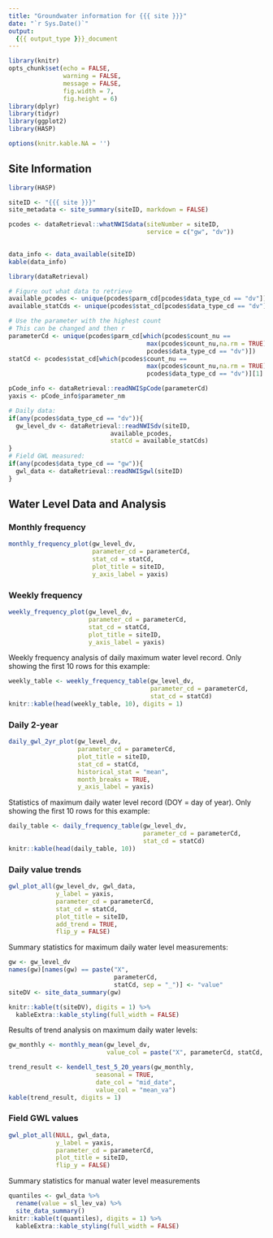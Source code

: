 ```yaml
---
title: "Groundwater information for {{{ site }}}"
date: "`r Sys.Date()`"
output: 
  {{{ output_type }}}_document
---
```



```r
library(knitr)
opts_chunk$set(echo = FALSE,
               warning = FALSE,
               message = FALSE,
               fig.width = 7,
               fig.height = 6)
library(dplyr)
library(tidyr)
library(ggplot2)
library(HASP)

options(knitr.kable.NA = '')
```


## Site Information

```r
library(HASP)

siteID <- "{{{ site }}}"
site_metadata <- site_summary(siteID, markdown = FALSE)

pcodes <- dataRetrieval::whatNWISdata(siteNumber = siteID,
                                      service = c("gw", "dv")) 
  
```



```r
data_info <- data_available(siteID)
kable(data_info)
```


```r
library(dataRetrieval)

# Figure out what data to retrieve
available_pcodes <- unique(pcodes$parm_cd[pcodes$data_type_cd == "dv"])
available_statCds <- unique(pcodes$stat_cd[pcodes$data_type_cd == "dv"])

# Use the parameter with the highest count
# This can be changed and then r
parameterCd <- unique(pcodes$parm_cd[which(pcodes$count_nu ==
                                      max(pcodes$count_nu,na.rm = TRUE) & 
                                      pcodes$data_type_cd == "dv")])
statCd <- pcodes$stat_cd[which(pcodes$count_nu ==
                                      max(pcodes$count_nu,na.rm = TRUE) & 
                                      pcodes$data_type_cd == "dv")][1]

pCode_info <- dataRetrieval::readNWISpCode(parameterCd)
yaxis <- pCode_info$parameter_nm

# Daily data:
if(any(pcodes$data_type_cd == "dv")){
  gw_level_dv <- dataRetrieval::readNWISdv(siteID,
                            available_pcodes,
                            statCd = available_statCds)
}
# Field GWL measured:
if(any(pcodes$data_type_cd == "gw")){
  gwl_data <- dataRetrieval::readNWISgwl(siteID)
}
```

## Water Level Data and Analysis

### Monthly frequency

```r
monthly_frequency_plot(gw_level_dv,
                       parameter_cd = parameterCd,
                       stat_cd = statCd, 
                       plot_title = siteID, 
                       y_axis_label = yaxis)

```

### Weekly frequency

```r

weekly_frequency_plot(gw_level_dv, 
                      parameter_cd = parameterCd, 
                      stat_cd = statCd,
                      plot_title = siteID,
                      y_axis_label = yaxis)


```



Weekly frequency analysis of daily maximum water level record. Only showing the first 10 rows for this example:

```r
weekly_table <- weekly_frequency_table(gw_level_dv, 
                                       parameter_cd = parameterCd, 
                                       stat_cd = statCd) 
knitr::kable(head(weekly_table, 10), digits = 1)

```


### Daily 2-year

```r
daily_gwl_2yr_plot(gw_level_dv, 
                   parameter_cd = parameterCd,
                   plot_title = siteID,
                   stat_cd = statCd,
                   historical_stat = "mean",
                   month_breaks = TRUE,
                   y_axis_label = yaxis)

```


Statistics of maximum daily water level record (DOY = day of year). Only showing the first 10 rows for this example:

```r
daily_table <- daily_frequency_table(gw_level_dv, 
                                     parameter_cd = parameterCd,
                                     stat_cd = statCd) 
knitr::kable(head(daily_table, 10))
```


### Daily value trends


```r

gwl_plot_all(gw_level_dv, gwl_data, 
             y_label = yaxis,
             parameter_cd = parameterCd, 
             stat_cd = statCd,
             plot_title = siteID,
             add_trend = TRUE, 
             flip_y = FALSE)


```

Summary statistics for maximum daily water level measurements:

```r
gw <- gw_level_dv
names(gw)[names(gw) == paste("X",
                             parameterCd,
                             statCd, sep = "_")] <- "value"
siteDV <- site_data_summary(gw) 

knitr::kable(t(siteDV), digits = 1) %>%
  kableExtra::kable_styling(full_width = FALSE)

```

Results of trend analysis on maximum daily water levels:

```r
gw_monthly <- monthly_mean(gw_level_dv, 
                           value_col = paste("X", parameterCd, statCd, sep = "_"))

trend_result <- kendell_test_5_20_years(gw_monthly, 
                        seasonal = TRUE, 
                        date_col = "mid_date", 
                        value_col = "mean_va")
kable(trend_result, digits = 1)


```



### Field GWL values



```r
gwl_plot_all(NULL, gwl_data,
             y_label = yaxis,
             parameter_cd = parameterCd,
             plot_title = siteID, 
             flip_y = FALSE)


```



Summary statistics for manual water level measurements

```r

quantiles <- gwl_data %>% 
  rename(value = sl_lev_va) %>% 
  site_data_summary() 
knitr::kable(t(quantiles), digits = 1) %>%
  kableExtra::kable_styling(full_width = FALSE)

```


